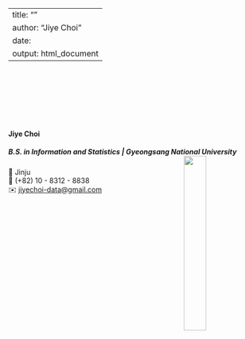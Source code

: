 
---
title: ""
author: "Jiye Choi"
date: 
output: html_document
---

<link rel="stylesheet" href="styles.css" type="text/css">
<link rel="stylesheet" href="site_libs/academicons-1.9.1/css/academicons.min.css"/>


<br><br><br><br><br><br>

#### **Jiye Choi**
##### B.S. in Information and Statistics | Gyeongsang National University <img src="images/college_logo.png" style="width:30%;" align="right">

📍 Jinju <br>
📱 (+82) 10 - 8312 - 8838 <br>
✉️ [jiyechoi-data@gmail.com](mailto:jiyechoi-data@gmail.com) <br>

